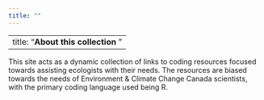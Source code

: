 ```yaml
---
title: ""
---
```

    
---
title: "**About this collection** \n"
--- 
This site acts as a dynamic collection of links to coding resources focused towards assisting ecologists with their needs. The resources are biased towards the needs of Environment & Climate Change Canada scientists, with the primary coding language used being R.